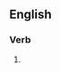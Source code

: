 ==English==

===Verb===
{{head|en|verb form}}

# {{present participle of|thematise|lang=en|nocat=1}}